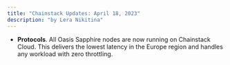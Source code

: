 ```yaml
---
title: "Chainstack Updates: April 18, 2023"
description: "by Lera Nikitina"
---
```

- **Protocols**. All Oasis Sapphire nodes are now running on Chainstack Cloud. This delivers the lowest latency in the Europe region and handles any workload with zero throttling.
